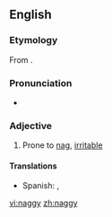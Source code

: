 ==English==

===Etymology===
From {{suffix|nag|y|lang=en}}.

===Pronunciation===
* {{IPA|/ˈnæɡiː/|lang=en}}

===Adjective===
{{en-adj|er}}

# Prone to [[nag]], [[irritable]]

====Translations====
{{trans-top|Prone to nag}}
{{trans-mid}}
* Spanish: {{t|es|regodeón}}, {{t|es|nörglerisch}}
{{trans-bottom}}

[[vi:naggy]]
[[zh:naggy]]